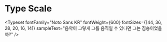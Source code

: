 
<Meta title="Foundations/Typography" />

# Type Scale

<Typeset
  fontFamily="Noto Sans KR"
  fontWeight={600}
  fontSizes={[44, 36, 28, 20, 16, 14]}
  sampleText="음악이 그렇게 그를 움직일 수 있다면 그는 짐승이었을까?"
/>
